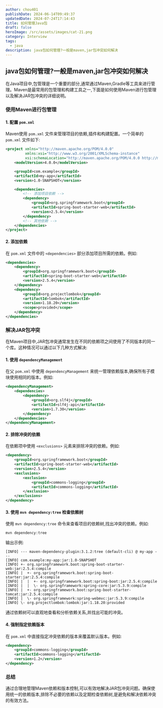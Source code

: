```yaml
---
author: chou401
publishDate: 2024-06-14T09:49:37
updatedDate: 2024-07-24T17:14:43
title: 如何管理Java包
draft: false
heroImage: /src/assets/images/cat-21.png
category: Interview
tags:
  - java
description: java包如何管理?一般是maven,jar包冲突如何解决
---
```


## java包如何管理?一般是maven,jar包冲突如何解决

在Java项目中,包管理是一个重要的部分,通常通过Maven,Gradle等工具来进行管理。Maven是最常用的包管理和构建工具之一,下面是如何使用Maven进行包管理以及解决JAR包冲突的详细说明。

### 使用Maven进行包管理

#### 1. 配置 `pom.xml`

Maven使用 `pom.xml` 文件来管理项目的依赖,插件和构建配置。一个简单的 `pom.xml` 文件如下:

```xml
<project xmlns="http://maven.apache.org/POM/4.0.0"
         xmlns:xsi="http://www.w3.org/2001/XMLSchema-instance"
         xsi:schemaLocation="http://maven.apache.org/POM/4.0.0 http://maven.apache.org/xsd/maven-4.0.0.xsd">
    <modelVersion>4.0.0</modelVersion>

    <groupId>com.example</groupId>
    <artifactId>my-app</artifactId>
    <version>1.0-SNAPSHOT</version>

    <dependencies>
        <!-- 添加项目依赖 -->
        <dependency>
            <groupId>org.springframework.boot</groupId>
            <artifactId>spring-boot-starter-web</artifactId>
            <version>2.5.4</version>
        </dependency>
        <!-- 其他依赖 -->
    </dependencies>
</project>
```

#### 2. 添加依赖

在 `pom.xml` 文件中的 `<dependencies>` 部分添加项目所需的依赖。例如:

```xml
<dependencies>
    <dependency>
        <groupId>org.springframework.boot</groupId>
        <artifactId>spring-boot-starter-web</artifactId>
        <version>2.5.4</version>
    </dependency>
    <dependency>
        <groupId>org.projectlombok</groupId>
        <artifactId>lombok</artifactId>
        <version>1.18.20</version>
        <scope>provided</scope>
    </dependency>
</dependencies>
```

### 解决JAR包冲突

在Maven项目中,JAR包冲突通常发生在不同的依赖项之间使用了不同版本的同一个库。这种情况可以通过以下几种方式解决:

#### 1. 使用 `dependencyManagement`

在父 `pom.xml` 中使用 `dependencyManagement` 来统一管理依赖版本,确保所有子模块使用相同的版本。例如:

```xml
<dependencyManagement>
    <dependencies>
        <dependency>
            <groupId>org.slf4j</groupId>
            <artifactId>slf4j-api</artifactId>
            <version>1.7.30</version>
        </dependency>
    </dependencies>
</dependencyManagement>
```

#### 2. 排除冲突的依赖

在依赖项中使用 `<exclusions>` 元素来排除冲突的依赖。例如:

```xml
<dependency>
    <groupId>org.springframework.boot</groupId>
    <artifactId>spring-boot-starter-web</artifactId>
    <version>2.5.4</version>
    <exclusions>
        <exclusion>
            <groupId>commons-logging</groupId>
            <artifactId>commons-logging</artifactId>
        </exclusion>
    </exclusions>
</dependency>
```

#### 3. 使用 `mvn dependency:tree` 检查依赖树

使用 `mvn dependency:tree` 命令来查看项目的依赖树,找出冲突的依赖。例如:

```shell
mvn dependency:tree
```

输出示例:

```
[INFO] --- maven-dependency-plugin:3.1.2:tree (default-cli) @ my-app ---
[INFO] com.example:my-app:jar:1.0-SNAPSHOT
[INFO] +- org.springframework.boot:spring-boot-starter-web:jar:2.5.4:compile
[INFO] |  +- org.springframework.boot:spring-boot-starter:jar:2.5.4:compile
[INFO] |  |  +- org.springframework.boot:spring-boot:jar:2.5.4:compile
[INFO] |  |  \- org.springframework:spring-core:jar:5.3.9:compile
[INFO] |  +- org.springframework.boot:spring-boot-starter-tomcat:jar:2.5.4:compile
[INFO] |  \- org.springframework:spring-webmvc:jar:5.3.9:compile
[INFO] \- org.projectlombok:lombok:jar:1.18.20:provided
```

通过依赖树可以直观地查看和分析依赖关系,并找出可能的冲突。

#### 4. 强制指定依赖版本

在 `pom.xml` 中直接指定冲突依赖的版本来覆盖默认版本。例如:

```xml
<dependency>
    <groupId>commons-logging</groupId>
    <artifactId>commons-logging</artifactId>
    <version>1.2</version>
</dependency>
```

### 总结

通过合理地管理Maven依赖和版本控制,可以有效地解决JAR包冲突问题。确保使用统一的依赖版本,排除不必要的依赖以及定期检查依赖树,是避免和解决依赖冲突的有效方法。
